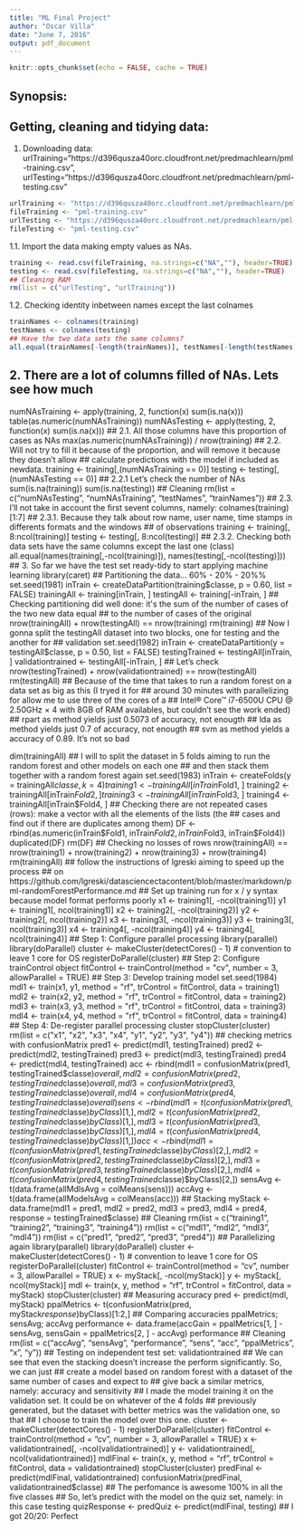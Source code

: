 ```yaml
---
title: "ML Final Project"
author: "Oscar Villa"
date: "June 7, 2016"
output: pdf_document
---
```


```r
knitr::opts_chunk$set(echo = FALSE, cache = TRUE)
```
## Synopsis:

## Getting, cleaning and tidying data:
1. Downloading data: urlTraining="https://d396qusza40orc.cloudfront.net/predmachlearn/pml-training.csv", urlTesting="https://d396qusza40orc.cloudfront.net/predmachlearn/pml-testing.csv"
```r
urlTraining <- "https://d396qusza40orc.cloudfront.net/predmachlearn/pml-training.csv"
fileTraining <- "pml-training.csv"
urlTesting <- "https://d396qusza40orc.cloudfront.net/predmachlearn/pml-testing.csv"
fileTesting <- "pml-testing.csv"
```
1.1. Import the data making empty values as NAs.
```r
training <- read.csv(fileTraining, na.strings=c("NA",""), header=TRUE)
testing <- read.csv(fileTesting, na.strings=c("NA",""), header=TRUE)
## Cleaning RAM
rm(list = c("urlTesting", "urlTraining"))
```
1.2. Checking identity inbetween names except the last colnames
```r
trainNames <- colnames(training)
testNames <- colnames(testing)
## Have the two data sets the same columns?
all.equal(trainNames[-length(trainNames)], testNames[-length(testNames)])
```
## 2. There are a lot of columns filled of NAs. Lets see how much
numNAsTraining <- apply(training, 2, function(x) sum(is.na(x)))
table(as.numeric(numNAsTraining))
numNAsTesting <- apply(testing, 2, function(x) sum(is.na(x)))
## 2.1. All those columns have this proportion of cases as NAs
max(as.numeric(numNAsTraining)) / nrow(training)
## 2.2. Will not try to fill it because of the proportion, and will remove it because they doesn't allow
## calculate predictions with the model if included as newdata.
training <- training[,(numNAsTraining == 0)]
testing <- testing[,(numNAsTesting == 0)]
## 2.2.1 Let's check the number of NAs
sum(is.na(training))
sum(is.na(testing))
## Cleaning
rm(list = c("numNAsTesting", "numNAsTraining", "testNames", "trainNames"))
## 2.3. I'll not take in account the first sevent columns, namely:
colnames(training)[1:7]
## 2.3.1. Because they talk about row name, user name, time stamps in differents formats and the windows
## of observations
training <- training[, 8:ncol(training)]
testing <- testing[, 8:ncol(testing)]
## 2.3.2. Checking both data sets have the same columns except the last one (class)
all.equal(names(training[,-ncol(training)]), names(testing[,-ncol(testing)]))
## 3. So far we have the test set ready-tidy to start applying machine learning
library(caret)
## Partitioning the data... 60% - 20% - 20%%
set.seed(1981)
inTrain <- createDataPartition(training$classe, p = 0.60, list = FALSE)
trainingAll <- training[inTrain, ]
testingAll <- training[-inTrain, ]
## Checking partitioning did well done: it's the sum of the number of cases of the two new data equal
## to the number of cases of the original
nrow(trainingAll) + nrow(testingAll) == nrow(training)
rm(training)
## Now I gonna split the testingAll dataset into two blocks, one for testing and the another for 
## validation
set.seed(1982)
inTrain <- createDataPartition(y = testingAll$classe, p = 0.50, list = FALSE)
testingTrained <- testingAll[inTrain, ]
validationtrained <- testingAll[-inTrain, ]
## Let's check
nrow(testingTrained) + nrow(validationtrained) == nrow(testingAll)
rm(testingAll)
## Because of the time that takes to run a random forest on a data set as big as this (I tryed it for 
## around 30 minutes with parallelizing for allow me to use three of the cores of a 
## Intel® Core™ i7-6500U CPU @ 2.50GHz × 4 with 8GB of RAM availables, but couldn't see the work ended)
## rpart as method yields just 0.5073 of accuracy, not enougth
## lda as method yields just 0.7 of accuracy, not enougth
## svm as method yields a accuracy of 0.89. It's not so bad

dim(trainingAll)
## I will to split the dataset in 5 folds aiming to run the random forest and other models on each one
## and then stack them together with a random forest again
set.seed(1983)
inTrain <- createFolds(y = trainingAll$classe, k = 4)
training1 <- trainingAll[inTrain$Fold1, ]
training2 <- trainingAll[inTrain$Fold2, ]
training3 <- trainingAll[inTrain$Fold3, ]
training4 <- trainingAll[inTrain$Fold4, ]
## Checking there are not repeated cases (rows): make a vector with all the elements of the lists (the
## cases and find out if there are duplicates among them)
DF <- rbind(as.numeric(inTrain$Fold1, inTrain$Fold2, inTrain$Fold3, inTrain$Fold4))
duplicated(DF)
rm(DF)
## Checking no losses of rows
nrow(trainingAll) == nrow(training1) + nrow(training2) + nrow(training3) + nrow(training4)
rm(trainingAll)
## follow the instructions of lgreski aiming to speed up the process
## on https://github.com/lgreski/datasciencectacontent/blob/master/markdown/pml-randomForestPerformance.md
## Set up training run for x / y syntax because model format performs poorly
x1 <- training1[, -ncol(training1)]
y1 <- training1[, ncol(training1)]
x2 <- training2[, -ncol(training2)]
y2 <- training2[, ncol(training2)]
x3 <- training3[, -ncol(training3)]
y3 <- training3[, ncol(training3)]
x4 <- training4[, -ncol(training4)]
y4 <- training4[, ncol(training4)]
## Step 1: Configure parallel processing
library(parallel)
library(doParallel)
cluster <- makeCluster(detectCores() - 1) # convention to leave 1 core for OS
registerDoParallel(cluster)
## Step 2: Configure trainControl object
fitControl <- trainControl(method = "cv",
                           number = 3,
                           allowParallel = TRUE)
## Step 3: Develop training model
set.seed(1984)
mdl1 <- train(x1, y1, method = "rf", trControl = fitControl, data = training1)
mdl2 <- train(x2, y2, method = "rf", trControl = fitControl, data = training2)
mdl3 <- train(x3, y3, method = "rf", trControl = fitControl, data = training3)
mdl4 <- train(x4, y4, method = "rf", trControl = fitControl, data = training4)
## Step 4: De-register parallel processing cluster
stopCluster(cluster)
rm(list = c("x1", "x2", "x3", "x4", "y1", "y2", "y3", "y4"))
## checking metrics with confusionMatrix
pred1 <- predict(mdl1, testingTrained)
pred2 <- predict(mdl2, testingTrained)
pred3 <- predict(mdl3, testingTrained)
pred4 <- predict(mdl4, testingTrained)
acc <- rbind(mdl1 = confusionMatrix(pred1, testingTrained$classe)$overall, 
             mdl2 = confusionMatrix(pred2, testingTrained$classe)$overall, 
             mdl3 = confusionMatrix(pred3, testingTrained$classe)$overall, 
             mdl4 = confusionMatrix(pred4, testingTrained$classe)$overall)
sens <- rbind(mdl1 = t(confusionMatrix(pred1, testingTrained$classe)$byClass)[1,], 
                  mdl2 = t(confusionMatrix(pred2, testingTrained$classe)$byClass)[1,], 
                  mdl3 = t(confusionMatrix(pred3, testingTrained$classe)$byClass)[1,], 
                  mdl4 = t(confusionMatrix(pred4, testingTrained$classe)$byClass)[1,])
acc <- rbind(mdl1 = t(confusionMatrix(pred1, testingTrained$classe)$byClass)[2,], 
              mdl2 = t(confusionMatrix(pred2, testingTrained$classe)$byClass)[2,], 
              mdl3 = t(confusionMatrix(pred3, testingTrained$classe)$byClass)[2,], 
              mdl4 = t(confusionMatrix(pred4, testingTrained$classe)$byClass)[2,])
sensAvg <- t(data.frame(allMdlsAvg = colMeans(sens)))
accAvg <- t(data.frame(allModelsAvg = colMeans(acc)))
## Stacking
myStack <- data.frame(mdl1 = pred1, 
                      mdl2 = pred2, 
                      mdl3 = pred3, 
                      mdl4 = pred4, 
                      response = testingTrained$classe)
## Cleaning 
rm(list = c("training1", "training2", "training3", "training4"))
rm(list = c("mdl1", "mdl2", "mdl3", "mdl4"))
rm(list = c("pred1", "pred2", "pred3", "pred4"))
## Parallelizing again
library(parallel)
library(doParallel)
cluster <- makeCluster(detectCores() - 1) # convention to leave 1 core for OS
registerDoParallel(cluster)
fitControl <- trainControl(method = "cv",
                           number = 3,
                           allowParallel = TRUE)
x <- myStack[, -ncol(myStack)]
y <- myStack[, ncol(myStack)]
mdl <- train(x, y, method = "rf", trControl = fitControl, data = myStack)
stopCluster(cluster)
## Measuring accuracy
pred <- predict(mdl, myStack)
ppalMetrics <- t(confusionMatrix(pred, myStack$response)$byClass)[1:2,]
## Comparing accuracies
ppalMetrics; sensAvg; accAvg
performance <- data.frame(accGain = ppalMetrics[1, ] - sensAvg, 
                          sensGain = ppalMetrics[2, ] - accAvg)
performance
## Cleaning
rm(list = c("accAvg", "sensAvg", "performance", "sens", "acc", "ppalMetrics", "x", "y"))
## Testing on independent test set: validationtrained
## We can see that even the stacking doesn't increase the perform significantly. So, we can just
## create a model based on random forest with a dataset of the same number of cases and expect to
## give back a similar metrics, namely: accuracy and sensitivity
## I made the model training it on the validation set. It could be on whatever of the 4 folds
## previously generated, but the dataset with better metrics was the validation one, so that
## I choose to train the model over this one.
cluster <- makeCluster(detectCores() - 1)
registerDoParallel(cluster)
fitControl <- trainControl(method = "cv",
                           number = 3,
                           allowParallel = TRUE)
x <- validationtrained[, -ncol(validationtrained)]
y <- validationtrained[, ncol(validationtrained)]
mdlFinal <- train(x, y, method = "rf", trControl = fitControl, data = validationtrained)
stopCluster(cluster)
predFinal <- predict(mdlFinal, validationtrained)
confusionMatrix(predFinal, validationtrained$classe)
## The perfomance is awesome 100% in all the five classes
## So, let's predict with the model on the quiz set, namely: in this case testing
quizResponse <- predQuiz <- predict(mdlFinal, testing)
## I got 20/20: Perfect
